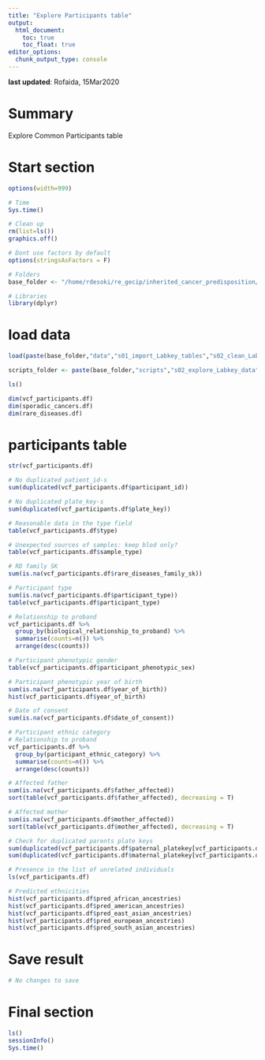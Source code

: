 ```yaml
---
title: "Explore Participants table"
output: 
  html_document:
    toc: true
    toc_float: true
editor_options: 
  chunk_output_type: console
---
```


**last updated**: Rofaida, 15Mar2020  

# Summary  

Explore Common Participants table  

# Start section

<style>
pre{
  overflow-x: auto;
}
pre code{
  word-wrap: normal;
  white-space: pre;
}
</style>

```r
options(width=999)
```

```r

# Time
Sys.time()

# Clean up
rm(list=ls())
graphics.off()

# Dont use factors by default
options(stringsAsFactors = F)

# Folders
base_folder <- "/home/rdesoki/re_gecip/inherited_cancer_predisposition/rofaida/Rproject/"

# Libraries
library(dplyr)

```

# load data  

```r

load(paste(base_folder,"data","s01_import_Labkey_tables","s02_clean_Labkey_tables.RData", sep="/"))

scripts_folder <- paste(base_folder,"scripts","s02_explore_Labkey_data",sep="/")

ls()

dim(vcf_participants.df)
dim(sporadic_cancers.df)
dim(rare_diseases.df)

```

# participants table  

```r

str(vcf_participants.df)

# No duplicated patient_id-s
sum(duplicated(vcf_participants.df$participant_id))

# No duplicated plate_key-s
sum(duplicated(vcf_participants.df$plate_key))

# Reasonable data in the type field
table(vcf_participants.df$type)

# Unexpected sources of samples: keep blod only?
table(vcf_participants.df$sample_type)

# RD family SK
sum(is.na(vcf_participants.df$rare_diseases_family_sk))

# Participant type
sum(is.na(vcf_participants.df$participant_type))
table(vcf_participants.df$participant_type)

# Relationship to proband
vcf_participants.df %>% 
  group_by(biological_relationship_to_proband) %>% 
  summarise(counts=n()) %>% 
  arrange(desc(counts))

# Participant phenotypic gender
table(vcf_participants.df$participant_phenotypic_sex)

# Participant phenotypic year of birth
sum(is.na(vcf_participants.df$year_of_birth))
hist(vcf_participants.df$year_of_birth)

# Date of consent 
sum(is.na(vcf_participants.df$date_of_consent))

# Participant ethnic category
# Relationship to proband
vcf_participants.df %>% 
  group_by(participant_ethnic_category) %>% 
  summarise(counts=n()) %>% 
  arrange(desc(counts))

# Affected father
sum(is.na(vcf_participants.df$father_affected))
sort(table(vcf_participants.df$father_affected), decreasing = T)

# Affected mother
sum(is.na(vcf_participants.df$mother_affected))
sort(table(vcf_participants.df$mother_affected), decreasing = T)

# Check for duplicated parents plate keys
sum(duplicated(vcf_participants.df$paternal_platekey[vcf_participants.df$paternal_platekey != 0]))
sum(duplicated(vcf_participants.df$maternal_platekey[vcf_participants.df$maternal_platekey != 0]))

# Presence in the list of unrelated individuals
ls(vcf_participants.df)

# Predicted ethnicities
hist(vcf_participants.df$pred_african_ancestries)
hist(vcf_participants.df$pred_american_ancestries)
hist(vcf_participants.df$pred_east_asian_ancestries)
hist(vcf_participants.df$pred_european_ancestries)
hist(vcf_participants.df$pred_south_asian_ancestries)

```

# Save  result

```r

# No changes to save

```

# Final section

```r

ls()
sessionInfo()
Sys.time()

```
